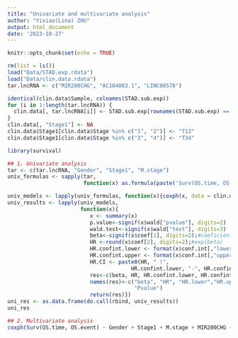 ---
title: "Univariate and multivariate analysis"
author: "Yixiao(Lina) ZHU"
output: html_document
date: '2023-10-27'
---

```{r setup, include=FALSE}
knitr::opts_chunk$set(echo = TRUE)
```

```{r}
rm(list = ls())
load("Data/STAD.exp.rdata")
load("Data/clin.data.rdata")
tar.lncRNA <- c("MIR200CHG", "AC104083.1", "LINC00578")

identical(clin.data$Sample, colnames(STAD.sub.exp))
for (i in 1:length(tar.lncRNA)) {
  clin.data[, tar.lncRNA[i]] <- STAD.sub.exp[rownames(STAD.sub.exp) == tar.lncRNA[i], ]
}
clin.data[, "Stage1"] <- NA
clin.data$Stage1[clin.data$Stage %in% c("1", "2")] <- "T12"
clin.data$Stage1[clin.data$Stage %in% c("3", "4")] <- "T34"

library(survival)

## 1. Univariate analysis
tar <- c(tar.lncRNA, "Gender", "Stage1", "M.stage")
univ_formulas <- sapply(tar,
                        function(x) as.formula(paste('Surv(OS.time, OS.event)~', paste0("`",x,"`"))))

univ_models <- lapply(univ_formulas, function(x){coxph(x, data = clin.data)})
univ_results <- lapply(univ_models,
                       function(x){ 
                          x <- summary(x)
                          p.value<-signif(x$wald["pvalue"], digits=2)
                          wald.test<-signif(x$wald["test"], digits=3)
                          beta<-signif(x$coef[1], digits=2);#coeficient beta
                          HR <-round(x$coef[2], digits=2);#exp(beta)
                          HR.confint.lower <- format(x$conf.int[,"lower .95"], nsmall=2,digits=2)
                          HR.confint.upper <- format(x$conf.int[,"upper .95"],nsmall=2,digits=2)
                          HR.CI <- paste0(HR, " (",
                                       HR.confint.lower, "-", HR.confint.upper, ")")
                          res<-c(beta, HR, HR.confint.lower, HR.confint.upper, HR.CI, p.value)
                          names(res)<-c("beta", "HR", "HR.lower","HR.upper", "HR.CI",
                                        "Pvalue")
                          return(res)})
uni_res <- as.data.frame(do.call(rbind, univ_results))
uni_res

## 2. Multivariate analysis
coxph(Surv(OS.time, OS.event) ~ Gender + Stage1 + M.stage + MIR200CHG + AC104083.1 + LINC00578, data = clin.data)


      
```


